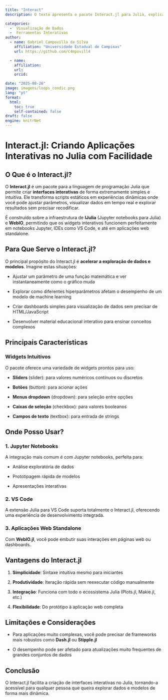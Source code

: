 ```yaml
---
title: "Interact"
description: O texto apresenta o pacote Interact.jl para Julia, explicando sua utilidade na criação de interfaces interativas em notebooks Jupyter, VS Code e aplicações web, com widgets intuitivos para ajuste de parâmetros e visualização dinâmica de dados.

categories:
  -  Visualização de Dados
  -  Ferramentas Interativas
author:
  - name: Gabriel Campovilla da Silva
    affiliation: "Universidade Estadual de Campinas"
    url: https://github.com/C4mpovill4

  - name: 
    affiliation: 
    url: 
    orcid: 

date: "2025-08-26"
image: imagens/loops_condic.png
lang: "pt"
format:
  html:
    toc: true
    self-contained: false
draft: false
engine: knitrNet
---
```


# **Interact.jl: Criando Aplicações Interativas no Julia com Facilidade**

## **O Que é o Interact.jl?**

O **Interact.jl** é um pacote para a linguagem de programação Julia que permite criar **interfaces interativas** de forma extremamente simples e intuitiva. Ele transforma scripts estáticos em experiências dinâmicas onde você pode ajustar parâmetros, visualizar dados em tempo real e explorar resultados sem precisar recodificar.

É construído sobre a infraestrutura de **IJulia** (Jupyter notebooks para Julia) e **WebIO**, permitindo que os widgets interativos funcionem perfeitamente em notebooks Jupyter, IDEs como VS Code, e até em aplicações web standalone.

## **Para Que Serve o Interact.jl?**

O principal propósito do Interact.jl é **acelerar a exploração de dados e modelos**. Imagine estas situações:

-   Ajustar um parâmetro de uma função matemática e ver instantaneamente como o gráfico muda

-   Explorar como diferentes hiperparâmetros afetam o desempenho de um modelo de machine learning

-   Criar dashboards simples para visualização de dados sem precisar de HTML/JavaScript

-   Desenvolver material educacional interativo para ensinar conceitos complexos

## **Principais Características**

### **Widgets Intuitivos**

O pacote oferece uma variedade de widgets prontos para uso:

-   **Sliders** (slider): para valores numéricos contínuos ou discretos

-   **Botões** (button): para acionar ações

-   **Menus dropdown** (dropdown): para seleção entre opções

-   **Caixas de seleção** (checkbox): para valores booleanos

-   **Campos de texto** (textbox): para entrada de strings

## **Onde Posso Usar?**

### **1. Jupyter Notebooks**

A integração mais comum é com Jupyter notebooks, perfeita para:

-   Análise exploratória de dados

-   Prototipagem rápida de modelos

-   Apresentações interativas

### **2. VS Code**

A extensão Julia para VS Code suporta totalmente o Interact.jl, oferecendo uma experiência de desenvolvimento integrada.

### **3. Aplicações Web Standalone**

Com **WebIO.jl**, você pode embutir suas interações em páginas web ou dashboards.

## **Vantagens do Interact.jl**

1.  **Simplicidade**: Sintaxe intuitiva mesmo para iniciantes

2.  **Produtividade**: Iteração rápida sem reexecutar código manualmente

3.  **Integração**: Funciona com todo o ecossistema Julia (Plots.jl, Makie.jl, etc.)

4.  **Flexibilidade**: Do protótipo à aplicação web completa

## **Limitações e Considerações**

-   Para aplicações muito complexas, você pode precisar de frameworks mais robustos como **Dash.jl** ou **Stipple.jl**

-   O desempenho pode ser afetado para atualizações muito frequentes de grandes conjuntos de dados

## **Conclusão**

O Interact.jl facilita a criação de interfaces interativas no Julia, tornando-a acessível para qualquer pessoa que queira explorar dados e modelos de forma mais dinâmica.
